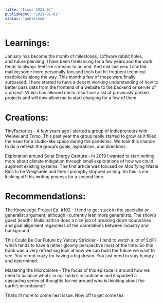```yaml
---
title: "Issue 2021 01"
publishedAt: "2021-01-01"
status: "published"
---
```


# Learnings:

January has become the month of milestones, software rabbit holes, and future planning. I have been freelancing for a few years and the work tends to always feel like a means to an end. And mid last year I started making some more personally focused tools but hit frequent technical roadblocks along the way. This month a few of those were finally surpassed. I have started to have a decent working understanding of how to better pass data from the frontend of a website to the backend or server of a project. Which has allowed me to resurface a list of previously parked projects and will now allow me to start charging for a few of them.

# Creations:

TinyFactories - A few years ago I started a group of Indiepreneurs with Weiwei and Tomo. This past year the group really started to grow as it filled the need for a studio-like space during the pandemic. We took this chance to do a refresh the group’s goals, aspirations, and directions.

Exploration around Solar Energy Capture - In 2019 I wanted to start writing more about climate mitigation through small explorations of how we could augment existing systems. The first article was focused on Modifying Waste Bins to be Weighable and then I promptly stopped writing. So this is me kicking off this writing process for a second time.

# Recommendations:

The Knowledge Project Ep. #102 - I tend to get stuck in the specialist or generalist argument, although I currently lean more generalists. The show’s guest Sendhil Mullainathan does a nice job of breaking down boundaries and goal alignment regardless of the correlations between industry and background.

This Could Be Our Future by Yancey Strickler - I tend to watch a lot of SciFi which tends to have a rather gloomy perspective most of the time. So this book was a very refreshing look at how we can build the future we want to see. You're not crazy for having a big dream. You just need to stay hungry and determined.

Mastering the Microbiome - The focus of this episode is around how we need to balance what’s in our body’s microbiome and it sparked a cascading series of thoughts for me around who is thinking about the earth’s microbiome?

That’s it! more to come next issue. Now off to get some tea.
